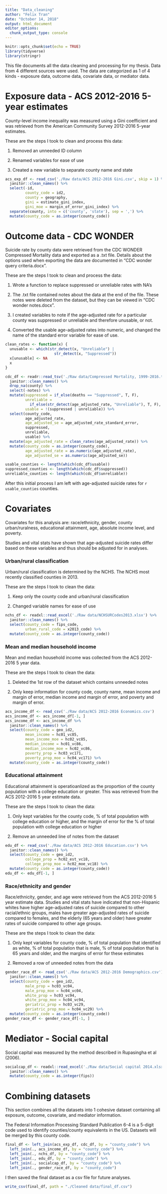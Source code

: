 ```yaml
---
title: "Data_cleaning"
author: "Felix Tran"
date: "October 14, 2018"
output: html_document
editor_options: 
  chunk_output_type: console
---
```


```r
knitr::opts_chunk$set(echo = TRUE)
library(tidyverse)
library(stringr)
```

This file documents all the data cleaning and processing for my thesis. Data
from 4 different sources were used. The data are categorized as 1 of 4 kinds -
exposure data, outcome data, covariate data, or mediator data.

# Exposure data - ACS 2012-2016 5-year estimates
County-level income inequality was measured using a Gini coefficient and was
retrieved from the American Community Survey 2012-2016 5-year estimates.

These are the steps I took to clean and process this data:

1. Removed an unneeded ID column

2. Renamed variables for ease of use

3. Created a new variable to separate county name and state
```r
acs_exp_df <- read_csv('./Raw data/ACS 2012-2016 Gini.csv', skip = 1) %>% 
  janitor::clean_names() %>% 
  select(-id, 
         county_code = id2, 
         county = geography, 
         gini = estimate_gini_index,
         gini_moe = margin_of_error_gini_index) %>% 
  separate(county, into = c('county', 'state'), sep = ',') %>% 
  mutate(county_code = as.integer(county_code))
```




# Outcome data - CDC WONDER
Suicide rate by county data were retrieved from the CDC WONDER Compressed
Mortality data and exported as a .txt file. Details about the options used when
exporting the data are documented in "CDC wonder query criteria.docx".

These are the steps I took to clean and process the data:

1. Wrote a function to replace suppressed or unreliable rates with NA's

2. The .txt file contained notes about the data at the end of the file. 
These notes were deleted from the dataset, but they can be viewed in 
"CDC wonder notes.docx".

3. I created variables to note if the age-adjusted rate for a particular county
was suppressed or unreliable and therefore unusable, or not.

4. Converted the usable age-adjusted rates into numeric, and changed the name of
the standard error variable for ease of use.
```r
clean_rates <- function(x) {
  unusable <- which(str_detect(x, "Unreliable") | 
                      str_detect(x, "Suppressed"))
  x[unusable] <- NA
  x
}

cdc_df <- readr::read_tsv('./Raw data/Compressed Mortality, 1999-2016.txt') %>% 
  janitor::clean_names() %>% 
  drop_na(county) %>% 
  select(-notes) %>% 
  mutate(suppressed = if_else(deaths == "Suppressed", T, F),
         unreliable = 
           if_else(str_detect(age_adjusted_rate, "Unreliable"), T, F),
         usable = !(suppressed | unreliable)) %>% 
  select(county_code, 
         age_adjusted_rate, 
         age_adjusted_se = age_adjusted_rate_standard_error,
         suppressed,
         unreliable,
         usable) %>% 
  mutate(age_adjusted_rate = clean_rates(age_adjusted_rate)) %>% 
  mutate(county_code = as.integer(county_code),
         age_adjusted_rate = as.numeric(age_adjusted_rate),
         age_adjusted_se = as.numeric(age_adjusted_se))

usable_counties <- length(which(cdc_df$usable))
suppressed_counties <- length(which(cdc_df$suppressed))
unreliable_counties <- length(which(cdc_df$unreliable))
```

After this initial process I am left with age-adjusted suicide rates for 
`r usable_counties` counties.




# Covariates
Covariates for this analysis are: race/ethnicity, gender, county 
urban/ruralness, educational attainment, age, absolute income level, and 
poverty.

Studies and vital stats have shown that age-adjusted suicide rates differ based
on these variables and thus should be adjusted for in analyses.

### Urban/rural classification
Urban/rural classification is determined by the NCHS. The NCHS most recently
classified counties in 2013.

These are the steps I took to clean the data:

1. Keep only the county code and urban/rural classification

2. Changed variable names for ease of use
```r
nchs_df <- readxl::read_excel('./Raw data/NCHSURCodes2013.xlsx') %>% 
  janitor::clean_names() %>%
  select(county_code = fips_code,
         urban_rural_code = x2013_code) %>% 
  mutate(county_code = as.integer(county_code))
```


### Mean and median household income
Mean and median household income was collected from the ACS 2012-2016 5 year 
data.

These are the steps I took to clean the data:

1. Deleted the 1st row of the dataset which contains unneeded notes

2. Only keep information for county code, county name, mean income and margin
of error, median income and margin of error, and poverty and margin of error.
```r
acs_income_df <- read_csv('./Raw data/ACS 2012-2016 Economics.csv')
acs_income_df <- acs_income_df[-1, ]
acs_income_df <- acs_income_df %>% 
  janitor::clean_names() %>%
  select(county_code = geo_id2,
         mean_income = hc01_vc85,
         mean_income_moe = hc02_vc85,
         median_income = hc01_vc86,
         median_income_moe = hc02_vc86,
         poverty_prop = hc03_vc171,
         poverty_prop_moe = hc04_vc171) %>% 
  mutate(county_code = as.integer(county_code))
```


### Educational attainment
Educational attainment is operatioanlized as the proportion of the county
population with a college education or greater. This was retrieved from the 
ACS 2012-2016 5 year estimate data.

These are the steps I took to clean the data:

1. Only kept variables for the county code, % of total population with college
education or higher, and the margin of error for the % of total population
with college education or higher

2. Remove an unneeded line of notes from the dataset
```r
edu_df <- read_csv('./Raw data/ACS 2012-2016 Education.csv') %>% 
  janitor::clean_names() %>% 
  select(county_code = geo_id2,
         college_prop = hc02_est_vc18,
         college_prop_moe = hc02_moe_vc18) %>% 
  mutate(county_code = as.integer(county_code))
edu_df <- edu_df[-1, ]
```


### Race/ethnicity and gender
Race/ethnicity, gender, and age were retrieved from the ACS 2012-2016 5 year 
estimate data. Studies and vital stats have indicated that non-Hispanic whites 
have higher age-adjusted rates of suicide compared to other racial/ethnic
groups, males have greater age-adjusted rates of suicide compared to females,
and the elderly (65 years and older) have greater rates of suicide compared to
other age groups.

These are the steps I took to clean the data:

1. Only kept variables for county code, % of total population that identified
as white, % of total population that is male, % of total population that is 65
years and older, and the margins of error for these estimates

2. Removed a row of unneeded notes from the data
```r
gender_race_df <- read_csv('./Raw data/ACS 2012-2016 Demographics.csv') %>% 
  janitor::clean_names() %>% 
  select(county_code = geo_id2,
         male_prop = hc03_vc04,
         male_prop_moe = hc04_vc04,
         white_prop = hc03_vc94,
         white_prop_moe = hc04_vc94,
         geriatric_prop = hc03_vc29,
         geriatric_prop_moe = hc04_vc29) %>% 
  mutate(county_code = as.integer(county_code))
gender_race_df <- gender_race_df[-1, ]
```




# Mediator - Social capital
Social capital was measured by the method described in Rupasingha et al (2006).
```r
socialcap_df <- readxl::read_excel('./Raw data/Social capital 2014.xlsx') %>% 
  janitor::clean_names() %>% 
  mutate(county_code = as.integer(fips))
```




# Combining datasets
This section combines all the datasets into 1 cohesive dataset containing all
exposure, outcome, covariate, and mediator information.

The Federal Information Processing Standard Publication 6-4 is a 5-digit code 
used to identify counties/county equivalents in the US. Datasets will be 
merged by this county code.
```r
final_df <- left_join(acs_exp_df, cdc_df, by = "county_code") %>% 
  left_join(., acs_income_df, by = "county_code") %>% 
  left_join(., nchs_df, by = "county_code") %>% 
  left_join(., edu_df, by = "county_code") %>% 
  left_join(., socialcap_df, by = "county_code") %>% 
  left_join(., gender_race_df, by = "county_code")
```

I then saved the final dataset as a csv file for future analyses.
```r
write_csv(final_df, path = "./Cleaned data/final_df.csv")
```


